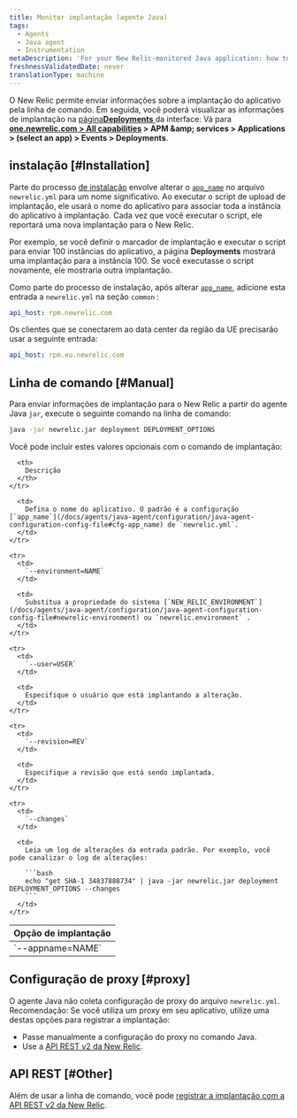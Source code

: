 ```yaml
---
title: Monitor implantação (agente Java)
tags:
  - Agents
  - Java agent
  - Instrumentation
metaDescription: 'For your New Relic-monitored Java application: how to track and monitor deployment data.'
freshnessValidatedDate: never
translationType: machine
---
```


O New Relic permite enviar informações sobre a implantação do aplicativo pela linha de comando. Em seguida, você poderá visualizar as informações de implantação na [página<DNT>**Deployments**</DNT> ](/docs/apm/applications-menu/events/deployments-page)da interface: Vá para <DNT>**[one.newrelic.com > All capabilities](https://one.newrelic.com/all-capabilities) &gt; APM &amp;amp; services &gt; Applications &gt; (select an app) &gt; Events &gt; Deployments**</DNT>.

## instalação [#Installation]

Parte do processo [de instalação](/docs/agents/java-agent/installation/java-agent-manual-installation) envolve alterar o [`app_name`](/docs/agents/java-agent/configuration/java-agent-configuration-config-file#cfg-app_name) no arquivo `newrelic.yml` para um nome significativo. Ao executar o script de upload de implantação, ele usará o nome do aplicativo para associar toda a instância do aplicativo à implantação. Cada vez que você executar o script, ele reportará uma nova implantação para o New Relic.

Por exemplo, se você definir o marcador de implantação e executar o script para enviar 100 instâncias do aplicativo, a página <DNT>**Deployments**</DNT> mostrará uma implantação para a instância 100. Se você executasse o script novamente, ele mostraria outra implantação.

Como parte do processo de instalação, após alterar [`app_name`](/docs/agents/java-agent/configuration/java-agent-configuration-config-file#cfg-app_name), adicione esta entrada a `newrelic.yml` na seção `common` :

```yml
api_host: rpm.newrelic.com
```

Os clientes que se conectarem ao data center da região da UE precisarão usar a seguinte entrada:

```yml
api_host: rpm.eu.newrelic.com
```

## Linha de comando [#Manual]

Para enviar informações de implantação para o New Relic a partir do agente Java `jar`, execute o seguinte comando na linha de comando:

```bash
java -jar newrelic.jar deployment DEPLOYMENT_OPTIONS
```

Você pode incluir estes valores opcionais com o comando de implantação:

<table>
  <thead>
    <tr>
      <th style={{ width: "225px" }}>
        Opção de implantação
      </th>

      <th>
        Descrição
      </th>
    </tr>
  </thead>

  <tbody>
    <tr>
      <td>
        `--appname=NAME`
      </td>

      <td>
        Defina o nome do aplicativo. O padrão é a configuração [`app_name`](/docs/agents/java-agent/configuration/java-agent-configuration-config-file#cfg-app_name) de `newrelic.yml`.
      </td>
    </tr>

    <tr>
      <td>
        `--environment=NAME`
      </td>

      <td>
        Substitua a propriedade do sistema [`NEW_RELIC_ENVIRONMENT`](/docs/agents/java-agent/configuration/java-agent-configuration-config-file#newrelic-environment) ou `newrelic.environment` .
      </td>
    </tr>

    <tr>
      <td>
        `--user=USER`
      </td>

      <td>
        Especifique o usuário que está implantando a alteração.
      </td>
    </tr>

    <tr>
      <td>
        `--revision=REV`
      </td>

      <td>
        Especifique a revisão que está sendo implantada.
      </td>
    </tr>

    <tr>
      <td>
        `--changes`
      </td>

      <td>
        Leia um log de alterações da entrada padrão. Por exemplo, você pode canalizar o log de alterações:

        ```bash
        echo "get SHA-1 34837888734" | java -jar newrelic.jar deployment DEPLOYMENT_OPTIONS --changes
        ```
      </td>
    </tr>
  </tbody>
</table>

## Configuração de proxy [#proxy]

O agente Java não coleta configuração de proxy do arquivo `newrelic.yml`. Recomendação: Se você utiliza um proxy em seu aplicativo, utilize uma destas opções para registrar a implantação:

* Passe manualmente a configuração do proxy no comando Java.
* Use a [API REST v2 da New Relic](/docs/apm/new-relic-apm/maintenance/recording-deployments).

## API REST [#Other]

Além de usar a linha de comando, você pode [registrar a implantação com a API REST v2 da New Relic](/docs/apm/new-relic-apm/maintenance/recording-deployments).
